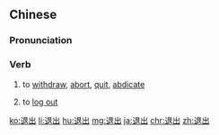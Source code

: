 ==Chinese==
{{zh-forms}}

===Pronunciation===
{{zh-pron
|m=tuìchū
|c=teoi3 ceot1
|h=pfs=thui-chhut
|mn=qz:thèr-chhut/tw,xm,zz:thè-chhut/xm,zz:thòe-chhut
|cat=v
}}

===Verb===
{{zh-verb}}

# to [[withdraw]], [[abort]], [[quit]], [[abdicate]]
# {{lb|zh|computing}} to [[log out]]

[[ko:退出]]
[[li:退出]]
[[hu:退出]]
[[mg:退出]]
[[ja:退出]]
[[chr:退出]]
[[zh:退出]]